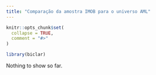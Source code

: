 ```yaml
---
title: "Comparação da amostra IMOB para o universo AML"
---
```


```r
knitr::opts_chunk$set(
  collapse = TRUE,
  comment = "#>"
)
```

```r
library(biclar)
```

Nothing to show so far.